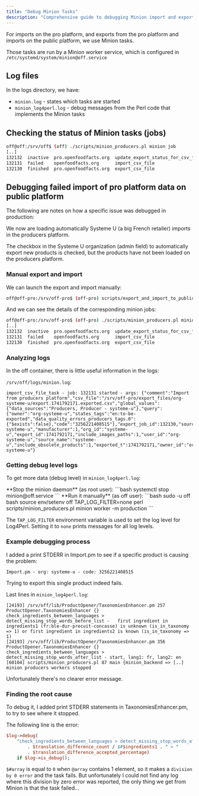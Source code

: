 ```yaml
---
title: "Debug Minion Tasks"
description: "Comprehensive guide to debugging Minion import and export tasks including log analysis, job status checking, and troubleshooting failed tasks."
---
```



For imports on the pro platform, and exports from the pro platform and imports on the public platform, we use Minion tasks.

Those tasks are run by a Minion worker service, which is configured in `/etc/systemd/system/minion@off.service`

## Log files

In the logs directory, we have:
- `minion.log` - states which tasks are started
- `minion_log4perl.log` - debug messages from the Perl code that implements the Minion tasks

## Checking the status of Minion tasks (jobs)

```bash title="Minion Job Status Example"
off@off:/srv/off$ (off) ./scripts/minion_producers.pl minion job 
[..]
132132  inactive  pro.openfoodfacts.org  update_export_status_for_csv_file
132131  failed    openfoodfacts.org      import_csv_file
132130  finished  pro.openfoodfacts.org  export_csv_file
```

## Debugging failed import of pro platform data on public platform

The following are notes on how a specific issue was debugged in production:

We now are loading automatically Systeme U (a big French retailer) imports in the producers platform.

The checkbox in the Systeme U organization (admin field) to automatically export new products is checked, but the products have not been loaded on the producers platform.

### Manual export and import

We can launch the export and import manually:

```bash
off@off-pro:/srv/off-pro$ (off-pro) scripts/export_and_import_to_public_database.pl --query states_tags=en:to-be-exported --owner org-systeme-u
```

And we can see the details of the corresponding minion jobs:

```bash
off@off-pro:/srv/off-pro$ (off-pro) ./scripts/minion_producers.pl minion job
[..]
132132  inactive  pro.openfoodfacts.org  update_export_status_for_csv_file
132131  failed    openfoodfacts.org      import_csv_file
132130  finished  pro.openfoodfacts.org  export_csv_file
```

### Analyzing logs

In the off container, there is little useful information in the logs:

`/srv/off/logs/minion.log`:

```
import_csv_file_task - job: 132131 started - args: {"comment":"Import from producers platform","csv_file":"/srv/off-pro/export_files/org-systeme-u/export.1741792171.exported.csv","global_values":{"data_sources":"Producers, Producer - systeme-u"},"query":{"owner":"org-systeme-u","states_tags":"en:to-be-exported","data_quality_errors_producers_tags.0":{"$exists":false},"code":"3256221408515"},"export_job_id":132130,"source_id":"org-systeme-u","manufacturer":1,"org_id":"systeme-u","export_id":1741792171,"include_images_paths":1,"user_id":"org-systeme-u","source_name":"systeme-u","include_obsolete_products":1,"exported_t":1741792171,"owner_id":"org-systeme-u"}
```

### Getting debug level logs

To get more data (debug level) in `minion_log4perl.log`:

<Steps>
<Step title="Stop Minion Daemon">
**Stop the minion daemon** (as root user):
```bash
systemctl stop minion@off.service
```
</Step>
<Step title="Run Manually">
**Run it manually** (as off user):
```bash
sudo -u off bash
source env/setenv off
TAP_LOG_FILTER=none perl scripts/minion_producers.pl minion worker -m production
```
</Step>
</Steps>

The `TAP_LOG_FILTER` environment variable is used to set the log level for Log4Perl. Setting it to `none` prints messages for all log levels.

### Example debugging process

I added a print STDERR in Import.pm to see if a specific product is causing the problem:

```
Import.pm - org: systeme-u - code: 3256221408515
```

Trying to export this single product indeed fails.

Last lines in `minion_log4perl.log`:

```
[24193] /srv/off/lib/ProductOpener/TaxonomiesEnhancer.pm 257 ProductOpener.TaxonomiesEnhancer {} check_ingredients_between_languages > detect_missing_stop_words_before_list -   first ingredient in ingredients1 (fr:ble-dur-precuit-concasse) is unknown (is_in_taxonomy => 1) or first ingredient in ingredients2 is known (is_in_taxonomy => 1)
[24193] /srv/off/lib/ProductOpener/TaxonomiesEnhancer.pm 356 ProductOpener.TaxonomiesEnhancer {} check_ingredients_between_languages > detect_missing_stop_words_after_list - start, lang1: fr, lang2: en
[60104] scripts/minion_producers.pl 87 main {minion_backend => [..] minion producers workers stopped
```

Unfortunately there's no clearer error message.

### Finding the root cause

To debug it, I added print STDERR statements in TaxonomiesEnhancer.pm, to try to see where it stopped.

The following line is the error:

```perl
$log->debug(
    "check_ingredients_between_languages > detect_missing_stop_words_after_list -   too much difference between languages to raise warning. diff/total > tolerance: $translation_difference_count / $#$ingredients1 = "
        . $translation_difference_count / $#$ingredients1 . " > "
        . $translation_difference_accepted_percentage)
    if $log->is_debug();
```

`$#array` is equal to `0` when `@array` contains 1 element, so it makes a `division by 0 error` and the task fails. But unfortunately I could not find any log where this division by zero error was reported, the only thing we get from Minion is that the task failed...
